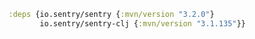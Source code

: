 ```clojure
:deps {io.sentry/sentry {:mvn/version "3.2.0"}
       io.sentry/sentry-clj {:mvn/version "3.1.135"}}
```
